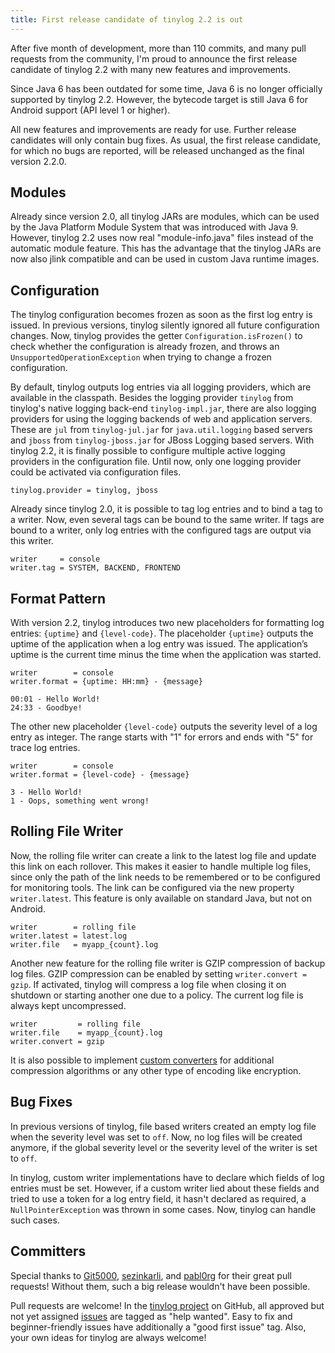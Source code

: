 ```yaml
---
title: First release candidate of tinylog 2.2 is out
---
```


After five month of development, more than 110 commits, and many pull requests from the community, I'm proud to announce the first release candidate of tinylog 2.2 with many new features and improvements.

Since Java 6 has been outdated for some time, Java 6 is no longer officially supported by tinylog 2.2. However, the bytecode target is still Java 6 for Android support (API level 1 or higher).

All new features and improvements are ready for use. Further release candidates will only contain bug fixes. As usual, the first release candidate, for which no bugs are reported, will be released unchanged as the final version 2.2.0.

## Modules

Already since version 2.0, all tinylog JARs are modules, which can be used by the Java Platform Module System that was introduced with Java 9. However, tinylog 2.2 uses now real "module-info.java" files instead of the automatic module feature. This has the advantage that the tinylog JARs are now also jlink compatible and can be used in custom Java runtime images.

## Configuration

The tinylog configuration becomes frozen as soon as the first log entry is issued. In previous versions, tinylog silently ignored all future configuration changes. Now, tinylog provides the getter `Configuration.isFrozen()` to check whether the configuration is already frozen, and throws an `UnsupportedOperationException` when trying to change a frozen configuration.

By default, tinylog outputs log entries via all logging providers, which are available in the classpath. Besides the logging provider `tinylog` from tinylog's native logging back-end `tinylog-impl.jar`, there are also logging providers for using the logging backends of web and application servers. These are `jul` from `tinylog-jul.jar` for `java.util.logging` based servers and `jboss` from `tinylog-jboss.jar` for JBoss Logging based servers. With tinylog 2.2, it is finally possible to configure multiple active logging providers in the configuration file. Until now, only one logging provider could be activated via configuration files.

```properties
tinylog.provider = tinylog, jboss
```

Already since tinylog 2.0, it is possible to tag log entries and to bind a tag to a writer. Now, even several tags can be bound to the same writer. If tags are bound to a writer, only log entries with the configured tags are output via this writer.

```properties
writer     = console
writer.tag = SYSTEM, BACKEND, FRONTEND
```

## Format Pattern

With version 2.2, tinylog introduces two new placeholders for formatting log entries: `{uptime}` and `{level-code}`. The placeholder `{uptime}` outputs the uptime of the application when a log entry was issued. The application’s uptime is the current time minus the time when the application was started.

```properties
writer        = console
writer.format = {uptime: HH:mm} - {message}
```

```text
00:01 - Hello World!
24:33 - Goodbye!
```

The other new placeholder `{level-code}` outputs the severity level of a log entry as integer. The range starts with "1" for errors and ends with "5" for trace log entries.

```properties
writer        = console
writer.format = {level-code} - {message}
```

```text
3 - Hello World!
1 - Oops, something went wrong!
```

## Rolling File Writer

Now, the rolling file writer can create a link to the latest log file and update this link on each rollover. This makes it easier to handle multiple log files, since only the path of the link needs to be remembered or to be configured for monitoring tools. The link can be configured via the new property `writer.latest`. This feature is only available on standard Java, but not on Android.

```properties
writer        = rolling file
writer.latest = latest.log
writer.file   = myapp_{count}.log
```

Another new feature for the rolling file writer is GZIP compression of backup log files. GZIP compression can be enabled by setting `writer.convert = gzip`. If activated, tinylog will compress a log file when closing it on shutdown or starting another one due to a policy. The current log file is always kept uncompressed.

```properties
writer         = rolling file
writer.file    = myapp_{count}.log
writer.convert = gzip
```

It is also possible to implement [custom converters](/v2/extending/#custom-file-converter) for additional compression algorithms or any other type of encoding like encryption.

## Bug Fixes

In previous versions of tinylog, file based writers created an empty log file when the severity level was set to `off`. Now, no log files will be created anymore, if the global severity level or the severity level of the writer is set to `off`.

In tinylog, custom writer implementations have to declare which fields of log entries must be set. However, if a custom writer lied about these fields and tried to use a token for a log entry field, it hasn't declared as required, a `NullPointerException` was thrown in some cases. Now, tinylog can handle such cases.

## Committers

Special thanks to [Git5000](https://github.com/Git5000), [sezinkarli](https://github.com/sezinkarli), and [pabl0rg](https://github.com/pabl0rg) for their great pull requests! Without them, such a big release wouldn't have been possible.

Pull requests are welcome! In the [tinylog project](https://github.com/tinylog-org/tinylog) on GitHub, all approved but not yet assigned [issues](https://github.com/tinylog-org/tinylog/issues) are tagged as "help wanted". Easy to fix and beginner-friendly issues have additionally a "good first issue" tag. Also, your own ideas for tinylog are always welcome!
